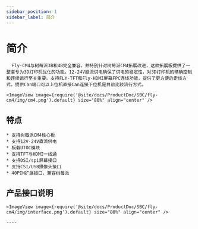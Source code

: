 ```yaml
---
sidebar_position: 1
sidebar_label: 简介
---
```



# 简介

      Fly-CM4与树莓派3B和4B完全兼容，并特别针对树莓派CM4拓展改进，这款拓展板提供了一整套专为3D打印机优化的功能。12-24V直流供电确保了供电的稳定性，对3D打印机的精确控制和连续运行至关重要。支持FLY-TFT和Fly-HDMI屏幕FPC连线功能，提供了更方便的走线方式。提供Can端口可以上位机直接Can连接下位机是目前比较流行方式。

    <ImageView image={require('@site/docs/ProductDoc/SBC/fly-cm4/img/cm4.png').default} size="80%" align="center" />

## 特点

    * 支持树莓派CM4核心板
    * 支持12V-24V直流供电
    * 板载UTOC模块
    * 支持TFT与HDMI一线通
    * 支持DSI/spi屏幕接口
    * 支持CSI/USB摄像头接口
    * 40PIN扩展接口，兼容树莓派

## 产品接口说明

    <ImageView image={require('@site/docs/ProductDoc/SBC/fly-cm4/img/interface.png').default} size="80%" align="center" />

    ----

